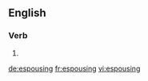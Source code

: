 ==English==

===Verb===
{{head|en|present participle}}

# {{present participle of|espouse|lang=en}}

[[de:espousing]]
[[fr:espousing]]
[[vi:espousing]]